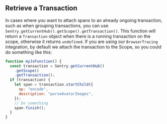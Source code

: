 ## Retrieve a Transaction

In cases where you want to attach spans to an already ongoing transaction, such as when grouping transactions, you can use `Sentry.getCurrentHub().getScope().getTransaction()`. This function will return a `Transaction` object when there is a running transaction on the scope, otherwise it returns `undefined`. If you are using our `BrowserTracing` integration, by default we attach the transaction to the Scope, so you could do something like this:

```javascript
function myJsFunction() {
  const transaction = Sentry.getCurrentHub()
    .getScope()
    .getTransaction();
  if (transaction) {
    let span = transaction.startChild({
      op: "encode",
      description: "parseAvatarImages",
    });
    // Do something
    span.finish();
  }
}
```
